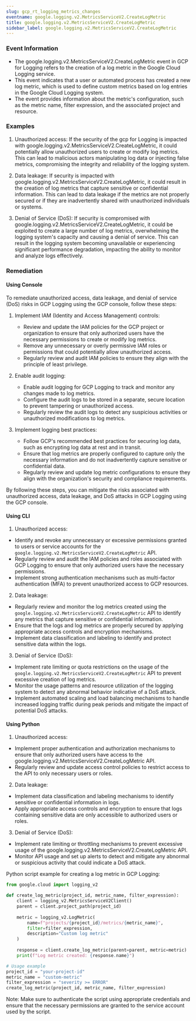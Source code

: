 ```yaml
--- 
slug: gcp_rt_logging_metrics_changes
eventname: google.logging.v2.MetricsServiceV2.CreateLogMetric
title: google.logging.v2.MetricsServiceV2.CreateLogMetric
sidebar_label: google.logging.v2.MetricsServiceV2.CreateLogMetric
---
```

                       
### Event Information

- The google.logging.v2.MetricsServiceV2.CreateLogMetric event in GCP for Logging refers to the creation of a log metric in the Google Cloud Logging service.
- This event indicates that a user or automated process has created a new log metric, which is used to define custom metrics based on log entries in the Google Cloud Logging system.
- The event provides information about the metric's configuration, such as the metric name, filter expression, and the associated project and resource.




### Examples

1. Unauthorized access: If the security of the gcp for Logging is impacted with google.logging.v2.MetricsServiceV2.CreateLogMetric, it could potentially allow unauthorized users to create or modify log metrics. This can lead to malicious actors manipulating log data or injecting false metrics, compromising the integrity and reliability of the logging system.

2. Data leakage: If security is impacted with google.logging.v2.MetricsServiceV2.CreateLogMetric, it could result in the creation of log metrics that capture sensitive or confidential information. This can lead to data leakage if the metrics are not properly secured or if they are inadvertently shared with unauthorized individuals or systems.

3. Denial of Service (DoS): If security is compromised with google.logging.v2.MetricsServiceV2.CreateLogMetric, it could be exploited to create a large number of log metrics, overwhelming the logging system's capacity and causing a denial of service. This can result in the logging system becoming unavailable or experiencing significant performance degradation, impacting the ability to monitor and analyze logs effectively.

### Remediation

#### Using Console

To remediate unauthorized access, data leakage, and denial of service (DoS) risks in GCP Logging using the GCP console, follow these steps:

1. Implement IAM (Identity and Access Management) controls:
   - Review and update the IAM policies for the GCP project or organization to ensure that only authorized users have the necessary permissions to create or modify log metrics.
   - Remove any unnecessary or overly permissive IAM roles or permissions that could potentially allow unauthorized access.
   - Regularly review and audit IAM policies to ensure they align with the principle of least privilege.

2. Enable audit logging:
   - Enable audit logging for GCP Logging to track and monitor any changes made to log metrics.
   - Configure the audit logs to be stored in a separate, secure location to prevent tampering or unauthorized access.
   - Regularly review the audit logs to detect any suspicious activities or unauthorized modifications to log metrics.

3. Implement logging best practices:
   - Follow GCP's recommended best practices for securing log data, such as encrypting log data at rest and in transit.
   - Ensure that log metrics are properly configured to capture only the necessary information and do not inadvertently capture sensitive or confidential data.
   - Regularly review and update log metric configurations to ensure they align with the organization's security and compliance requirements.

By following these steps, you can mitigate the risks associated with unauthorized access, data leakage, and DoS attacks in GCP Logging using the GCP console.

#### Using CLI

1. Unauthorized access:
- Identify and revoke any unnecessary or excessive permissions granted to users or service accounts for the `google.logging.v2.MetricsServiceV2.CreateLogMetric` API.
- Regularly review and audit the IAM policies and roles associated with GCP Logging to ensure that only authorized users have the necessary permissions.
- Implement strong authentication mechanisms such as multi-factor authentication (MFA) to prevent unauthorized access to GCP resources.

2. Data leakage:
- Regularly review and monitor the log metrics created using the `google.logging.v2.MetricsServiceV2.CreateLogMetric` API to identify any metrics that capture sensitive or confidential information.
- Ensure that the logs and log metrics are properly secured by applying appropriate access controls and encryption mechanisms.
- Implement data classification and labeling to identify and protect sensitive data within the logs.

3. Denial of Service (DoS):
- Implement rate limiting or quota restrictions on the usage of the `google.logging.v2.MetricsServiceV2.CreateLogMetric` API to prevent excessive creation of log metrics.
- Monitor the usage patterns and resource utilization of the logging system to detect any abnormal behavior indicative of a DoS attack.
- Implement automated scaling and load balancing mechanisms to handle increased logging traffic during peak periods and mitigate the impact of potential DoS attacks.

#### Using Python

1. Unauthorized access:
- Implement proper authentication and authorization mechanisms to ensure that only authorized users have access to the google.logging.v2.MetricsServiceV2.CreateLogMetric API.
- Regularly review and update access control policies to restrict access to the API to only necessary users or roles.

2. Data leakage:
- Implement data classification and labeling mechanisms to identify sensitive or confidential information in logs.
- Apply appropriate access controls and encryption to ensure that logs containing sensitive data are only accessible to authorized users or roles.

3. Denial of Service (DoS):
- Implement rate limiting or throttling mechanisms to prevent excessive usage of the google.logging.v2.MetricsServiceV2.CreateLogMetric API.
- Monitor API usage and set up alerts to detect and mitigate any abnormal or suspicious activity that could indicate a DoS attack.

Python script example for creating a log metric in GCP Logging:

```python
from google.cloud import logging_v2

def create_log_metric(project_id, metric_name, filter_expression):
    client = logging_v2.MetricsServiceV2Client()
    parent = client.project_path(project_id)
    
    metric = logging_v2.LogMetric(
        name=f"projects/{project_id}/metrics/{metric_name}",
        filter=filter_expression,
        description="Custom log metric"
    )
    
    response = client.create_log_metric(parent=parent, metric=metric)
    print(f"Log metric created: {response.name}")

# Usage example
project_id = "your-project-id"
metric_name = "custom-metric"
filter_expression = "severity >= ERROR"
create_log_metric(project_id, metric_name, filter_expression)
```

Note: Make sure to authenticate the script using appropriate credentials and ensure that the necessary permissions are granted to the service account used by the script.


 